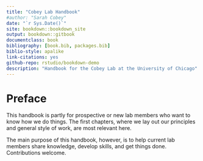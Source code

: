 ```yaml
--- 
title: "Cobey Lab Handbook"
#author: "Sarah Cobey"
date: "`r Sys.Date()`"
site: bookdown::bookdown_site
output: bookdown::gitbook
documentclass: book
bibliography: [book.bib, packages.bib]
biblio-style: apalike
link-citations: yes
github-repo: rstudio/bookdown-demo
description: "Handbook for the Cobey Lab at the University of Chicago"
---
```


# Preface {-}

This handbook is partly for prospective or new lab members who want to know how we do things. The first chapters, where we lay out our principles and general style of work, are most relevant here. 

The main purpose of this handbook, however, is to help current lab members share knowledge, develop skills, and get things done. Contributions welcome.
